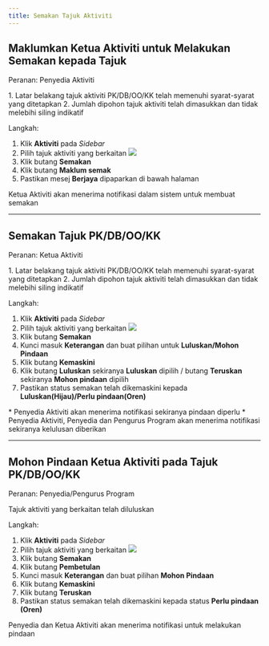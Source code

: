 ```yaml
---
title: Semakan Tajuk Aktiviti
---
```


## Maklumkan Ketua Aktiviti untuk Melakukan Semakan kepada Tajuk
Peranan: Penyedia Aktiviti  

<Callout title="Pra-syarat" type="warn">
1. Latar belakang tajuk aktiviti PK/DB/OO/KK telah memenuhi syarat-syarat yang ditetapkan
2. Jumlah dipohon tajuk aktiviti telah dimasukkan dan tidak melebihi siling indikatif
</Callout>

Langkah:
1. Klik **Aktiviti** pada *Sidebar*
2. Pilih tajuk aktiviti yang berkaitan
![](./images/tajuk-latarbelakang.png)
3. Klik butang **Semakan** 
4. Klik butang **Maklum semak**
5. Pastikan mesej **Berjaya** dipaparkan di bawah halaman

<Callout title="Outcome">
Ketua Aktiviti akan menerima notifikasi dalam sistem untuk membuat semakan
</Callout>

---

## Semakan Tajuk PK/DB/OO/KK
Peranan: Ketua Aktiviti

<Callout title="Pra-syarat" type="warn">
1. Latar belakang tajuk aktiviti PK/DB/OO/KK telah memenuhi syarat-syarat yang ditetapkan
2. Jumlah dipohon tajuk aktiviti telah dimasukkan dan tidak melebihi siling indikatif
</Callout>

Langkah:
1. Klik **Aktiviti** pada *Sidebar*
2. Pilih tajuk aktiviti yang berkaitan
![](./images/tajuk-latarbelakang.png)
3. Klik butang **Semakan** 
4. Kunci masuk **Keterangan** dan buat pilihan untuk **Luluskan/Mohon Pindaan**
5. Klik butang **Kemaskini**
6. Klik butang **Luluskan** sekiranya **Luluskan** dipilih / butang **Teruskan** sekiranya **Mohon pindaan** dipilih
7. Pastikan status semakan telah dikemaskini kepada **Luluskan(Hijau)/Perlu pindaan(Oren)**

<Callout title="Outcome">
* Penyedia Aktiviti akan menerima notifikasi sekiranya pindaan diperlu
* Penyedia Aktiviti, Penyedia dan Pengurus Program akan menerima notifikasi sekiranya kelulusan diberikan
</Callout>

---

## Mohon Pindaan Ketua Aktiviti pada Tajuk PK/DB/OO/KK
Peranan: Penyedia/Pengurus Program

<Callout title="Pra-syarat" type="warn">
Tajuk aktiviti yang berkaitan telah diluluskan
</Callout>

Langkah:
1. Klik **Aktiviti** pada *Sidebar*
2. Pilih tajuk aktiviti yang berkaitan
![](./images/tajuk-latarbelakang.png)
3. Klik butang **Semakan** 
4. Klik butang **Pembetulan** 
5. Kunci masuk **Keterangan** dan buat pilihan **Mohon Pindaan**
6. Klik butang **Kemaskini**
7. Klik butang **Teruskan** 
8. Pastikan status semakan telah dikemaskini kepada status **Perlu pindaan (Oren)**

<Callout title="Outcome">
Penyedia dan Ketua Aktiviti akan menerima notifikasi untuk melakukan pindaan
</Callout>